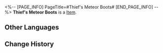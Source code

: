 <%-- [PAGE_INFO]
PageTitle=#Thief's Meteor Boots#
[END_PAGE_INFO] --%>
{{Item Infobox
|id          = 51114
|image       = Item Thief's Meteor Boots.png
|type        = 
|invCategory = Relics
|rarity      = 4
|effect      = 
|description = A pair of boots that enhances any human's physical prowess. It helps the Meteor Thief stride between buildings.
|source1     = [[Cavern of Corrosion: Silvermane Guard Restricted Zone]]
}}
'''Thief's Meteor Boots''' is a [[Item]].

==Other Languages==
{{Other Languages
|en   = Thief's Meteor Boots
|zhs  = 怪盗的流星快靴
|zht  = 怪盜的流星快靴
|ja   = 怪盗の流星ブーツ
|ko   = 괴도의 유성 부츠
|es   = Botas meteóricas del ladrón
|fr   = Bottes météoriques de voleur
|ru   = Воровские сапоги-метеоры
|th   = Thief's Meteor Boots
|vi   = Ủng Sao Băng Của Kẻ Trộm
|de   = Meteor-Stiefel des Diebs
|id   = Thief's Meteor Boots
|pt   = Botas Meteóricas do Ladrão
}}

==Change History==
{{Change History|2.0}}